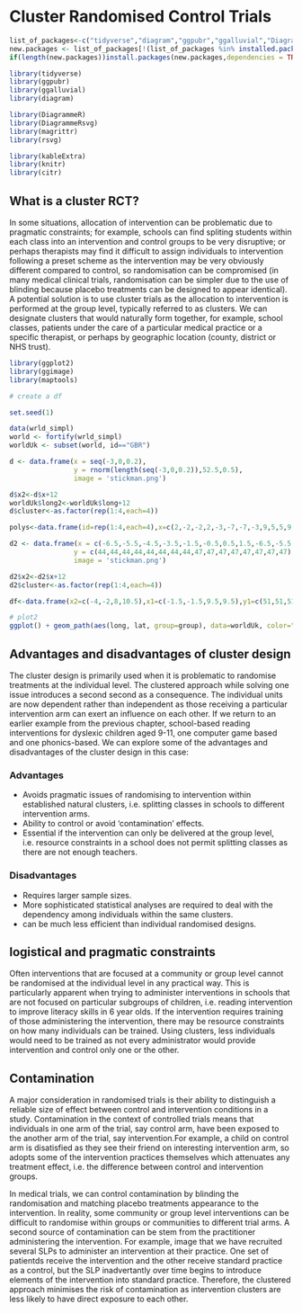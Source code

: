 # Cluster Randomised Control Trials

```r
list_of_packages<-c("tidyverse","diagram","ggpubr","ggalluvial","DiagrammeR","DiagrammeRsvg","rsvg", "knitr", "kableExtra")
new.packages <- list_of_packages[!(list_of_packages %in% installed.packages()[,"Package"])]
if(length(new.packages))install.packages(new.packages,dependencies = TRUE)

library(tidyverse)
library(ggpubr)
library(ggalluvial)
library(diagram)

library(DiagrammeR)
library(DiagrammeRsvg)
library(magrittr)
library(rsvg)

library(kableExtra)
library(knitr)
library(citr)
```

## What is a cluster RCT? 

In some situations, allocation of intervention can be problematic due to pragmatic constraints; for example, schools can find spliting students within each class into an intervention and control groups to be very disruptive; or perhaps therapists may find it difficult to assign individuals to intervention following a preset scheme as the intervention may be very obviously different compared to control, so randomisation can be compromised (in many medical clinical trials, randomisation can be simpler due to the use of blinding because placebo treatments can be designed to appear identical). A potential solution is to use cluster trials as the allocation to intervention is performed at the group level, typically referred to as clusters. We can designate clusters that would naturally form together, for example, school classes, patients under the care of a particular medical practice or a specific therapist, or perhaps by geographic location (county, district or NHS trust).

```r
library(ggplot2)
library(ggimage)
library(maptools)

# create a df

set.seed(1)

data(wrld_simpl)
world <- fortify(wrld_simpl)
worldUk <- subset(world, id=="GBR")

d <- data.frame(x = seq(-3,0,0.2),
                y = rnorm(length(seq(-3,0,0.2)),52.5,0.5),
                image = 'stickman.png')

d$x2<-d$x+12
worldUk$long2<-worldUk$long+12
d$cluster<-as.factor(rep(1:4,each=4))

polys<-data.frame(id=rep(1:4,each=4),x=c(2,-2,-2,2,-3,-7,-7,-3,9,5,5,9,14,10,10,14),y=c(43,43,48,48,43,43,48,48,43,43,48,48,43,43,48,48))

d2 <- data.frame(x = c(-6.5,-5.5,-4.5,-3.5,-1.5,-0.5,0.5,1.5,-6.5,-5.5,-4.5,-3.5,-1.5,-0.5,0.5,1.5),
                y = c(44,44,44,44,44,44,44,44,47,47,47,47,47,47,47,47),
                image = 'stickman.png')

d2$x2<-d2$x+12
d2$cluster<-as.factor(rep(1:4,each=4))

df<-data.frame(x2=c(-4,-2,8,10.5),x1=c(-1.5,-1.5,9.5,9.5),y1=c(51,51,51,51),y2=c(48.5,48.5,48.5,48.5))

# plot2
ggplot() + geom_path(aes(long, lat, group=group), data=worldUk, color="grey", fill=NA) + geom_path(aes(long2, lat, group=group), data=worldUk, color="grey", fill=NA)+coord_equal() + geom_image(data=d,aes(x=x,y=y,image=image), size=.012,color="blue") + geom_image(data=d,aes(x=x2,y=y,image=image,colour=cluster), size=.012) + xlim(-10,15) + ylim(42,61) + geom_polygon(data=polys,aes(x=x,y=y,group=id),colour="black",fill='white') + geom_image(data=d2,aes(x=x,y=y,image=image), size=.012,color="blue") + geom_image(data=d2,aes(x=x2,y=y,image=image,colour=cluster), size=.012) + annotate(geom="text",x=-5.5, y=49, label="Control")+ annotate(geom="text",x=0.5, y=49, label="Treatment")+ annotate(geom="text",x=6.5, y=49, label="Control")+ annotate(geom="text",x=12.5, y=49, label="Treatment")+geom_segment(aes(x = x1, y = y1, xend = x2, yend = y2),colour="red",arrow = arrow(length = unit(0.03, "npc")), data = df)+ annotate(geom="text",x=8.4, y=61, label="CLUSTER RCT") + annotate(geom="text",x=-3.7, y=61, label="INDIVIDUAL RCT")+ theme_nothing()+ theme(legend.position = "none")
```



## Advantages and disadvantages of cluster design

The cluster design is primarily used when it is problematic to randomise treatments at the individual level. The clustered approach while solving one issue introduces a second second as a consequence. The individual units are now dependent rather than independent as those receiving a particular intervention arm can exert an influence on each other. If we return to an earlier example from the previous chapter, school-based reading interventions for dyslexic children aged 9-11, one computer game based and one phonics-based. We can explore some of the advantages and disadvantages of the cluster design in this case:

### Advantages

- Avoids pragmatic issues of randomising to intervention within established natural clusters, i.e. splitting classes in schools to different intervention arms.  
- Ability to control or avoid 'contamination' effects.   
- Essential if the intervention can only be delivered at the group level, i.e. resource constraints in a school does not permit splitting classes as there are not enough teachers.


### Disadvantages

- Requires larger sample sizes.
- More sophisticated statistical analyses are required to deal with the dependency among individuals within the same clusters. 
- can be much less efficient than individual randomised designs.

## logistical and pragmatic constraints

Often interventions that are focused at a community or group level cannot be randomised at the individual level in any practical way. This is particularly apparent when trying to administer interventions in schools that are not focused on particular subgroups of children, i.e. reading intervention to improve literacy skills in 6 year  olds. If the intervention requires training of those administering the intervention, there may be resource constraints on how many individuals can be trained. Using clusters, less individuals would need to be trained as not every administrator would provide intervention and control only one or the other.

## Contamination

A major consideration in randomised trials is their ability to distinguish a reliable size of effect between control and intervention conditions in a study. Contamination in the context of controlled trials means that individuals in one arm of the trial, say control arm, have been exposed to the another arm of the trial, say intervention.For example, a child on control arm is disatisfied as they see their friend on interesting intervention arm, so adopts some of the intervention practices themselves which attenuates any treatment effect, i.e. the difference between control and intervention groups. 

In medical trials, we can control contamination by blinding the randomisation and matching placebo treatments appearance to the intervention. In reality, some community or group level interventions can be difficult to randomise within groups or communities to different trial arms. A second source of contamination can be stem from the practitioner administering the intervention. For example, image that we have recruited several SLPs to administer an intervention at their practice. One set of patientds receive the intervention and the other receive standard practice as a control, but the SLP inadvertantly over time begins to introduce elements of the intervention into standard practice. Therefore, the clustered approach minimises the risk of contamination as intervention clusters are less likely to have direct exposure to each other.

